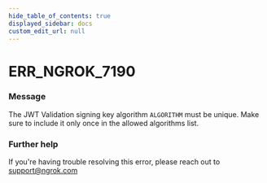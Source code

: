 ```yaml
---
hide_table_of_contents: true
displayed_sidebar: docs
custom_edit_url: null
---
```



# ERR_NGROK_7190

### Message

The JWT Validation signing key algorithm `ALGORITHM` must be unique. Make sure to include it only once in the allowed algorithms list.

### Further help

If you're having trouble resolving this error, please reach out to [support@ngrok.com](mailto:support@ngrok.com?subject=Help%20with%20ERR_NGROK_7190)

<ErrorDetails error="err_ngrok_7190" />
